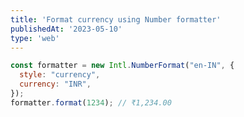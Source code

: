 ```yaml
---
title: 'Format currency using Number formatter'
publishedAt: '2023-05-10'
type: 'web'
---
```


```js title="Format currency using Intl"
const formatter = new Intl.NumberFormat("en-IN", {
  style: "currency",
  currency: "INR",
});
formatter.format(1234); // ₹1,234.00
```